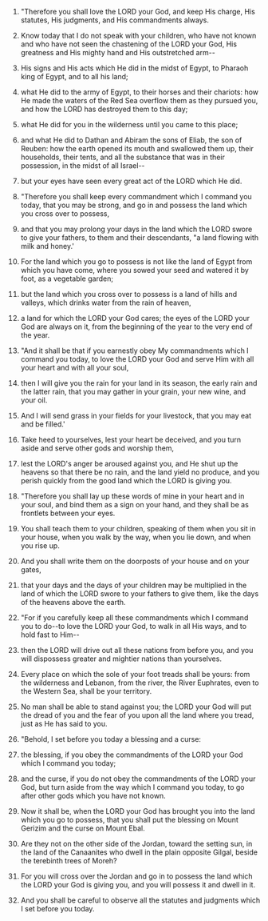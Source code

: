 
1. "Therefore you shall love the LORD your God, and keep His charge, His statutes, His judgments, and His commandments always.

2. Know today that I do not speak with your children, who have not known and who have not seen the chastening of the LORD your God, His greatness and His mighty hand and His outstretched arm--

3. His signs and His acts which He did in the midst of Egypt, to Pharaoh king of Egypt, and to all his land;

4. what He did to the army of Egypt, to their horses and their chariots: how He made the waters of the Red Sea overflow them as they pursued you, and how the LORD has destroyed them to this day;

5. what He did for you in the wilderness until you came to this place;

6. and what He did to Dathan and Abiram the sons of Eliab, the son of Reuben: how the earth opened its mouth and swallowed them up, their households, their tents, and all the substance that was in their possession, in the midst of all Israel--

7. but your eyes have seen every great act of the LORD which He did.

8. "Therefore you shall keep every commandment which I command you today, that you may be strong, and go in and possess the land which you cross over to possess,

9. and that you may prolong your days in the land which the LORD swore to give your fathers, to them and their descendants, "a land flowing with milk and honey.'

10. For the land which you go to possess is not like the land of Egypt from which you have come, where you sowed your seed and watered it by foot, as a vegetable garden;

11. but the land which you cross over to possess is a land of hills and valleys, which drinks water from the rain of heaven,

12. a land for which the LORD your God cares; the eyes of the LORD your God are always on it, from the beginning of the year to the very end of the year.

13. "And it shall be that if you earnestly obey My commandments which I command you today, to love the LORD your God and serve Him with all your heart and with all your soul,

14. then I will give you the rain for your land in its season, the early rain and the latter rain, that you may gather in your grain, your new wine, and your oil.

15. And I will send grass in your fields for your livestock, that you may eat and be filled.'

16. Take heed to yourselves, lest your heart be deceived, and you turn aside and serve other gods and worship them,

17. lest the LORD's anger be aroused against you, and He shut up the heavens so that there be no rain, and the land yield no produce, and you perish quickly from the good land which the LORD is giving you.

18. "Therefore you shall lay up these words of mine in your heart and in your soul, and bind them as a sign on your hand, and they shall be as frontlets between your eyes.

19. You shall teach them to your children, speaking of them when you sit in your house, when you walk by the way, when you lie down, and when you rise up.

20. And you shall write them on the doorposts of your house and on your gates,

21. that your days and the days of your children may be multiplied in the land of which the LORD swore to your fathers to give them, like the days of the heavens above the earth.

22. "For if you carefully keep all these commandments which I command you to do--to love the LORD your God, to walk in all His ways, and to hold fast to Him--

23. then the LORD will drive out all these nations from before you, and you will dispossess greater and mightier nations than yourselves.

24. Every place on which the sole of your foot treads shall be yours: from the wilderness and Lebanon, from the river, the River Euphrates, even to the Western Sea, shall be your territory.

25. No man shall be able to stand against you; the LORD your God will put the dread of you and the fear of you upon all the land where you tread, just as He has said to you.

26. "Behold, I set before you today a blessing and a curse:

27. the blessing, if you obey the commandments of the LORD your God which I command you today;

28. and the curse, if you do not obey the commandments of the LORD your God, but turn aside from the way which I command you today, to go after other gods which you have not known.

29. Now it shall be, when the LORD your God has brought you into the land which you go to possess, that you shall put the blessing on Mount Gerizim and the curse on Mount Ebal.

30. Are they not on the other side of the Jordan, toward the setting sun, in the land of the Canaanites who dwell in the plain opposite Gilgal, beside the terebinth trees of Moreh?

31. For you will cross over the Jordan and go in to possess the land which the LORD your God is giving you, and you will possess it and dwell in it.

32. And you shall be careful to observe all the statutes and judgments which I set before you today.



